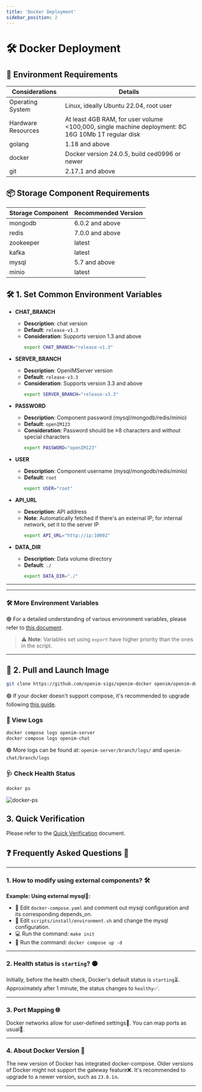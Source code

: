 ```yaml
---
title: 'Docker Deployment'
sidebar_position: 2
---
```

# 🛠 Docker Deployment

## 🌟 Environment Requirements

| Considerations | Details                                                               |
| -------------- | ---------------------------------------------------------------------- |
| Operating System | Linux, ideally Ubuntu 22.04, root user                              |
| Hardware Resources | At least 4GB RAM, for user volume <100,000, single machine deployment: 8C 16G 10Mb 1T regular disk |
| golang          | 1.18 and above                                                        |
| docker          | Docker version 24.0.5, build ced0996 or newer                        |
| git             | 2.17.1 and above                                                      |

## 📦 Storage Component Requirements

| Storage Component | Recommended Version |
| ----------------- | ------------------- |
| mongodb           | 6.0.2 and above     |
| redis             | 7.0.0 and above     |
| zookeeper         | latest              |
| kafka             | latest              |
| mysql             | 5.7 and above       |
| minio             | latest              |

## 🛠 1. Set Common Environment Variables

- **CHAT_BRANCH**
  - **Description**: chat version
  - **Default**: `release-v1.3`
  - **Consideration**: Supports version 1.3 and above
    ```bash
    export CHAT_BRANCH="release-v1.3"
    ```

- **SERVER_BRANCH**
  - **Description**: OpenIMServer version
  - **Default**: `release-v3.3`
  - **Consideration**: Supports version 3.3 and above
    ```bash
    export SERVER_BRANCH="release-v3.3"
    ```

- **PASSWORD**
  - **Description**: Component password (mysql/mongodb/redis/minio)
  - **Default**: `openIM123`
  - **Consideration**: Password should be ≥8 characters and without special characters
    ```bash
    export PASSWORD="openIM123"
    ```

- **USER**
  - **Description**: Component username (mysql/mongodb/redis/minio)
  - **Default**: `root`
    ```bash
    export USER="root"
    ```

- **API_URL**
  - **Description**: API address
  - **Note**: Automatically fetched if there's an external IP; for internal network, set it to the server IP
    ```bash
    export API_URL="http://ip:10002"
    ```

- **DATA_DIR**
  - **Description**: Data volume directory
  - **Default**: `./`
    ```bash
    export DATA_DIR="./"
    ```

---

---

### 🛠 More Environment Variables

🟢 For a detailed understanding of various environment variables, please refer to [this document](https://github.com/openimsdk/open-im-server/blob/main/docs/contrib/environment.md).

> ⚠️ **Note**: Variables set using `export` have higher priority than the ones in the script.

---


## 🚀 2. Pull and Launch Image

```bash
git clone https://github.com/openim-sigs/openim-docker openim/openim-docker && export openim=$(pwd)/openim && cd $openim/openim-docker && make init && docker compose up -d
```

🟢 If your docker doesn't support compose, it's recommended to upgrade following [this guide](https://docs.docker.com/compose/install/linux/).

### 📜 View Logs

```bash
docker compose logs openim-server
docker compose logs openim-chat
```

🟢 More logs can be found at: `openim-server/branch/logs/` and `openim-chat/branch/logs`

### 🩺 Check Health Status

```bash
docker ps
```
![docker-ps](./assets/docker-ps.png)

## 3. Quick Verification

Please refer to the [Quick Verification](./quickTestServer) document.

## ❓ **Frequently Asked Questions** 🧐

---

### 1. How to modify using external components? 🛠️

**Example: Using external mysql🔗:**

- 📝 Edit `docker-compose.yaml` and comment out mysql configuration and its corresponding depends_on.
- 📝 Edit `scripts/install/environment.sh` and change the mysql configuration.
- 💻 Run the command: `make init`
- 🚀 Run the command: `docker compose up -d`

---

### 2. Health status is `starting`? 🟠

Initially, before the health check, Docker's default status is `starting`⏳. Approximately after 1 minute, the status changes to `healthy`✅.

---

### 3. Port Mapping 🌐

Docker networks allow for user-defined settings🔧. You can map ports as usual🔀.

---

### 4. About Docker Version 🐋

The new version of Docker has integrated docker-compose. Older versions of Docker might not support the gateway feature❌. It's recommended to upgrade to a newer version, such as `23.0.1`🔝.

---